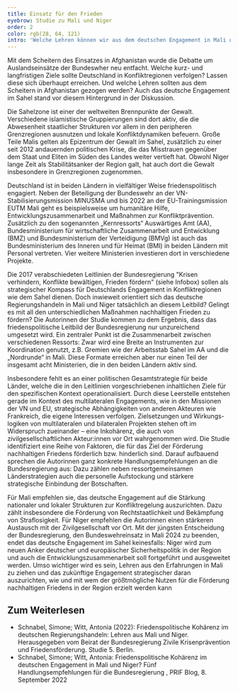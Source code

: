 ```yaml
---
title: Einsatz für den Frieden
eyebrow: Studie zu Mali und Niger
order: 2
color: rgb(28, 64, 121)
intro: 'Welche Lehren können wir aus dem deutschen Engagement in Mali und Niger ziehen? Dieser Fragestellung widmet sich die Studie „Friedenspolitische Kohärenz im deutschen Regierungshandeln: Lehren aus Mali und Niger“, die von Dr. Antonia Witt und Simone Schnabel unter Mitarbeit von Baba Dakono und Dr. Abdoul Karim Saidou verfasst wurde. Die Studie entstand im Auftrag des Beirats der Bundesregierung Zivile Krisenprävention und Friedensförderung (siehe Infobox). In über 100 leitfadenbasierten Interviews sprachen die Forscher:innen mit Ressortvertreter:innen, Durchführungsorganisationen sowie zivilgesellschaftlichen Akteur:innen in Deutschland, Mali und Niger.'
---
```


Mit dem Scheitern des Einsatzes in Afghanistan wurde die Debatte um Auslandseinsätze der Bundeswher neu entfacht. Welche kurz- und langfristigen Ziele sollte Deutschland in Konfliktregionen verfolgen? Lassen diese sich überhaupt erreichen. Und welche Lehren sollten aus dem Scheitern in Afghanistan gezogen werden? Auch das deutsche Engagement im Sahel stand vor diesem Hintergrund in der Diskussion.

Die Sahelzone ist einer der weltweiten Brennpunkte der Gewalt. Verschiedene islamistische Gruppierungen sind dort aktiv, die die Abwesenheit staatlicher Strukturen vor allem in den peripheren Grenzregionen ausnutzen und lokale Konfliktdynamiken befeuern. Große Teile Malis gelten als Epizentrum der Gewalt im Sahel, zusätzlich zu einer seit 2012 andauernden politischen Krise, die das Misstrauen gegenüber dem Staat und Eliten im Süden des Landes weiter vertieft hat. Obwohl Niger lange Zeit als Stabilitätsanker der Region galt, hat auch dort die Gewalt insbesondere in Grenzregionen zugenommen.

Deutschland ist in beiden Ländern in vielfältiger Weise friedenspolitisch engagiert. Neben der Beteiligung der Bundeswehr an der VN-Stabilisierungsmission MINUSMA und bis 2022 an der EU-Trainingsmission EUTM Mali geht es beispielsweise um humanitäre Hilfe, Entwicklungszusammenarbeit und Maßnahmen zur Konfliktprävention. Zusätzlich zu den sogenannten „Kernressorts“ Auswärtiges Amt (AA), Bundesministerium für wirtschaftliche Zusammenarbeit und Entwicklung (BMZ) und Bundesministerium der Verteidigung (BMVg) ist auch das Bundesministerium des Inneren und für Heimat (BMI) in beiden Ländern mit Personal vertreten. Vier weitere Ministerien investieren dort in verschiedene Projekte.

Die 2017 verabschiedeten Leitlinien der Bundesregierung "Krisen verhindern, Konflikte bewältigen, Frieden fördern" (siehe Infobox) sollen als strategischer Kompass für Deutschlands Engagement in Konfliktregionen wie dem Sahel dienen. Doch inwieweit orientiert sich das deutsche Regierungshandeln in Mali und Niger tatsächlich an diesem Leitbild? Gelingt es mit all den unterschiedlichen Maßnahmen nachhaltigen Frieden zu fördern? Die Autorinnen der Studie kommen zu dem Ergebnis, dass das friedenspolitische Leitbild der Bundesregierung nur unzureichend umgesetzt wird. Ein zentraler Punkt ist die Zusammenarbeit zwischen verschiedenen Ressorts: Zwar wird eine Breite an Instrumenten zur Koordination genutzt, z.B. Gremien wie der Arbeitsstab Sahel im AA und die „Nordrunde“ in Mali. Diese Formate erreichen aber nur einen Teil der insgesamt acht Ministerien, die in den beiden Ländern aktiv sind.

Insbesondere fehlt es an einer politischen Gesamtstrategie für beide Länder, welche die in den Leitlinien vorgeschriebenen inhaltlichen Ziele für den spezifischen Kontext operationalisiert. Durch diese Leerstelle entstehen gerade im Kontext des multilateralen Engagements, wie in den Missionen der VN und EU, strategische Abhängigkeiten von anderen Akteuren wie Frankreich, die eigene Interessen verfolgen. Zielsetzungen und Wirkungs- logiken von multilateralen und bilateralen Projekten stehen oft im Widerspruch zueinander – eine Inkohärenz, die auch von zivilgesellschaftlichen Akteur:innen vor Ort wahrgenommen wird. Die Studie identifiziert eine Reihe von Faktoren, die für das Ziel der Förderung nachhaltigen Friedens förderlich bzw. hinderlich sind. Darauf aufbauend sprechen die Autorinnen ganz konkrete Handlungsempfehlungen an die Bundesregierung aus: Dazu zählen neben ressortgemeinsamen Länderstrategien auch die personelle Aufstockung und stärkere strategische Einbindung der Botschaften.

Für Mali empfehlen sie, das deutsche Engagement auf die Stärkung nationaler und lokaler Strukturen zur Konfliktregelung auszurichten. Dazu zählt insbesondere die Förderung von Rechtstaatlichkeit und Bekämpfung von Straflosigkeit. Für Niger empfehlen die Autorinnen einen stärkeren Austausch mit der Zivilgesellschaft vor Ort. Mit der jüngsten Entscheidung der Bundesregierung, den Bundeswehreinsatz in Mali 2024 zu beenden, endet das deutsche Engagement im Sahel keinesfalls: Niger wird zum neuen Anker deutscher und europäischer Sicherheitspolitik in der Region und auch die Entwicklungszusammenarbeit soll fortgeführt und ausgeweitet werden. Umso wichtiger wird es sein, Lehren aus den Erfahrungen in Mali zu ziehen und das zukünftige Engagement strategischer daran auszurichten, wie und mit wem der größtmögliche Nutzen für die Förderung nachhaltigen Friedens in der Region erzielt werden kann

<Notes>

## Zum Weiterlesen

- Schnabel, Simone; Witt, Antonia (2022): Friedenspolitische Kohärenz im deutschen Regierungshandeln: Lehren aus Mali und Niger. Herausgegeben vom Beirat der Bundesregierung Zivile Krisenprävention und Friedensförderung. Studie 5. Berlin.
- Schnabel, Simone; Witt, Antonia: Friedenspolitische Kohärenz im deutschen Engagement in Mali und Niger? Fünf Handlungsempfehlungen für die Bundesregierung , PRIF Blog, 8. September 2022

</Notes>
